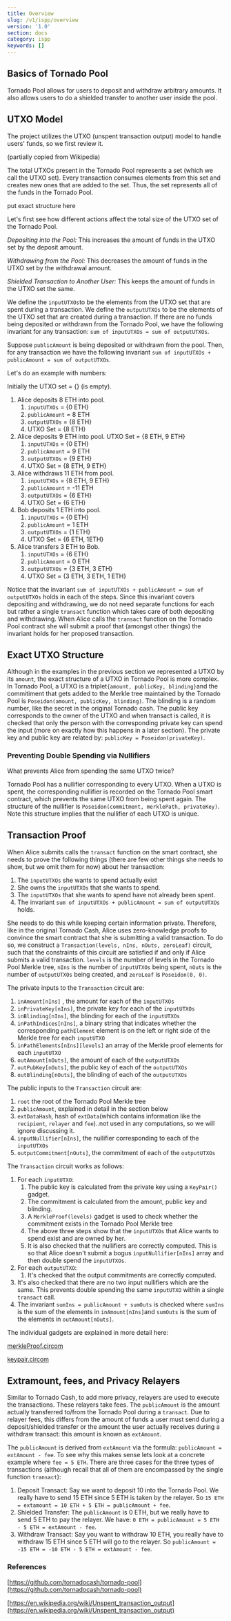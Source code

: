 ```yaml
---
title: Overview
slug: /v1/ispp/overview
version: '1.0'
section: docs
category: ispp
keywords: []
---
```


## Basics of Tornado Pool

Tornado Pool allows for users to deposit and withdraw arbitrary amounts. It also allows users to do a shielded transfer to another user inside the pool.

## UTXO Model

The project utilizes the UTXO (unspent transaction output) model to handle users' funds, so we first review it.

(partially copied from Wikipedia)

The total UTXOs present in the Tornado Pool represents a set (which we call the UTXO set). Every transaction consumes elements from this set and creates new ones that are added to the set. Thus, the set represents all of the funds in the Tornado Pool.

put exact structure here

Let's first see how different actions affect the total size of the UTXO set of the Tornado Pool.

_Depositing into the Pool:_ This increases the amount of funds in the UTXO set by the deposit amount.

_Withdrawing from the Pool:_ This decreases the amount of funds in the UTXO set by the withdrawal amount.

_Shielded Transaction to Another User:_ This keeps the amount of funds in the UTXO set the same.

We define the `inputUTXOs`to be the elements from the UTXO set that are spent during a transaction. We define the `outputUTXOs` to be the elements of the UTXO set that are created during a transaction. If there are no funds being deposited or withdrawn from the Tornado Pool, we have the following invariant for any transaction: `sum of inputUTXOs = sum of outputUTXOs`.

Suppose `publicAmount` is being deposited or withdrawn from the pool. Then, for any transaction we have the following invariant `sum of inputUTXOs + publicAmount = sum of outputUTXOs`.

Let's do an example with numbers:

Initially the UTXO set = {} (is empty).

1. Alice deposits 8 ETH into pool.
   1. `inputUTXOs` = {0 ETH}
   2. `publicAmount` = 8 ETH
   3. `outputUTXOs` = {8 ETH}
   4. UTXO Set = {8 ETH}
2. Alice deposits 9 ETH into pool. UTXO Set = {8 ETH, 9 ETH}
   1. `inputUTXOs` = {0 ETH}
   2. `publicAmount` = 9 ETH
   3. `outputUTXOs` = {9 ETH}
   4. UTXO Set = {8 ETH, 9 ETH}
3. Alice withdraws 11 ETH from pool.
   1. `inputUTXOs` = {8 ETH, 9 ETH}
   2. `publicAmount` = -11 ETH
   3. `outputUTXOs` = {6 ETH}
   4. UTXO Set = {6 ETH}
4. Bob deposits 1 ETH into pool.
   1. `inputUTXOs` = {0 ETH}
   2. `publicAmount` = 1 ETH
   3. `outputUTXOs` = {1 ETH}
   4. UTXO Set = {6 ETH, 1ETH}
5. Alice transfers 3 ETH to Bob.
   1. `inputUTXOs` = {6 ETH}
   2. `publicAmount` = 0 ETH
   3. `outputUTXOs` = {3 ETH, 3 ETH}
   4. UTXO Set = {3 ETH, 3 ETH, 1 ETH}

Notice that the invariant `sum of inputUTXOs + publicAmount = sum of outputUTXOs` holds in each of the steps. Since this invariant covers depositing and withdrawing, we do not need separate functions for each but rather a single `transact` function which takes care of both depositing and withdrawing. When Alice calls the `transact` function on the Tornado Pool contract she will submit a proof that (amongst other things) the invariant holds for her proposed transaction.

## Exact UTXO Structure

Although in the examples in the previous section we represented a UTXO by its `amount`, the exact structure of a UTXO in Tornado Pool is more complex. In Tornado Pool, a UTXO is a triplet`{amount, publicKey, blinding}`and the commitiment that gets added to the Merkle tree maintained by the Tornado Pool is `Poseidon(amount, publicKey, blinding)`. The blinding is a random number, like the secret in the original Tornado cash. The public key corresponds to the owner of the UTXO and when transact is called, it is checked that only the person with the corresponding private key can spend the input (more on exactly how this happens in a later section). The private key and public key are related by: `publicKey = Poseidon(privateKey)`.

### Preventing Double Spending via Nullifiers

What prevents Alice from spending the same UTXO twice?

Tornado Pool has a nullifier corresponding to every UTXO. When a UTXO is spent, the corresponding nullifier is recorded on the Tornado Pool smart contract, which prevents the same UTXO from being spent again. The structure of the nullifier is `Poseidon(commitment, merklePath, privateKey)`. Note this structure implies that the nullifier of each UTXO is unique.

## Transaction Proof

When Alice submits calls the `transact` function on the smart contract, she needs to prove the following things (there are few other things she needs to show, but we omit them for now) about her transaction:

1. The `inputUTXOs` she wants to spend actually exist
2. She owns the `inputUTXOs` that she wants to spend.
3. The `inputUTXOs` that she wants to spend have not already been spent.
4. The invariant `sum of inputUTXOs + publicAmount = sum of outputUTXOs` holds.

She needs to do this while keeping certain information private. Therefore, like in the original Tornado Cash, Alice uses zero-knowledge proofs to convince the smart contract that she is submitting a valid transaction. To do so, we construct a `Transaction(levels, nIns, nOuts, zeroLeaf)` circuit, such that the constraints of this circuit are satisfied if and only if Alice submits a valid transaction. `levels` is the number of levels in the Tornado Pool Merkle tree, `nIns` is the number of `inputUTXOs` being spent, `nOuts` is the number of `outputUTXOs` being created, and `zeroLeaf` is `Poseidon(0, 0)`.

The private inputs to the `Transaction` circuit are:

1. `inAmount[nIns]` , the amount for each of the `inputUTXOs`
2. `inPrivateKey[nIns]`, the private key for each of the `inputUTXOs`
3. `inBlinding[nIns]`, the blinding for each of the `inputUTXOs`
4. `inPathIndices[nIns]`, a binary string that indicates whether the corresponding `pathElement` element is on the left or right side of the Merkle tree for each `inputUTXO`
5. `inPathElements[nIns][levels]` an array of the Merkle proof elements for each `inputUTXO`
6. `outAmount[nOuts]`, the amount of each of the `outputUTXOs`
7. `outPubKey[nOuts]`, the public key of each of the `outputUTXOs`
8. `outBlinding[nOuts]`, the blinding of each of the `outputUTXOs`

The public inputs to the `Transaction` circuit are:

1. `root` the root of the Tornado Pool Merkle tree
2. `publicAmount`, explained in detail in the section below
3. `extDataHash`, hash of `extData`(which contains information like the `recipient`, `relayer` and `fee`)..not used in any computations, so we will ignore discussing it.
4. `inputNullifier[nIns]`, the nullifier corresponding to each of the `inputUTXOs`
5. `outputCommitment[nOuts]`, the commitment of each of the `outputUTXOs`

The `Transaction` circuit works as follows:

1. For each `inputUTXO`:
   1. The public key is calculated from the private key using a `KeyPair()` gadget.
   2. The commitment is calculated from the amount, public key and blinding.
   3. A `MerkleProof(levels)` gadget is used to check whether the commitment exists in the Tornado Pool Merkle tree
   4. The above three steps show that the `inputUTXOs` that Alice wants to spend exist and are owned by her.
   5. It is also checked that the nullifiers are correctly computed. This is so that Alice doesn't submit a bogus `inputNullifier[nIns]` array and then double spend the `inputUTXOs`.
2. For each `outputUTXO`:
   1. It's checked that the output commitments are correctly computed.
3. It's also checked that there are no two input nullifiers which are the same. This prevents double spending the same `inputUTXO` within a single `transact` call.
4. The invariant `sumIns = publicAmount + sumOuts` is checked where `sumIns` is the sum of the elements in `inAmount[nIns]`and `sumOuts` is the sum of the elements in `outAmount[nOuts]`.

The individual gadgets are explained in more detail here:

[merkleProof.circom](./circuits/merkleProof.md)

[keypair.circom](./circuits/keypair.md)

## Extramount, fees, and Privacy Relayers

Similar to Tornado Cash, to add more privacy, relayers are used to execute the transactions. These relayers take fees. The `publicAmount` is the amount actually transferred to/from the Tornado Pool during a `transact`. Due to relayer fees, this differs from the amount of funds a user must send during a deposit/shielded transfer or the amount the user actually receives during a withdraw transact: this amount is known as `extAmount`.

The `publicAmount` is derived from `extAmount` via the formula: `publicAmount = extAmount - fee`. To see why this makes sense lets look at a concrete example where `fee = 5 ETH`. There are three cases for the three types of transactions (although recall that all of them are encompassed by the single function `transact`):

1. Deposit Transact: Say we want to deposit 10 into the Tornado Pool. We really have to send 15 ETH since 5 ETH is taken by the relayer. So `15 ETH = extamount = 10 ETH + 5 ETH = publicAmount + fee`.
2. Shielded Transfer: The `publicAmount` is 0 ETH, but we really have to send 5 ETH to pay the relayer. We have: `0 ETH = publicAmount = 5 ETH - 5 ETH = extAmount - fee`.
3. Withdraw Transact: Say you want to withdraw 10 ETH, you really have to withdraw 15 ETH since 5 ETH will go to the relayer. So `publicAmount = -15 ETH = -10 ETH - 5 ETH = extAmount - fee`.

### References

[https://github.com/tornadocash/tornado-pool](https://github.com/tornadocash/tornado-pool)

[https://en.wikipedia.org/wiki/Unspent_transaction_output](https://en.wikipedia.org/wiki/Unspent_transaction_output)
